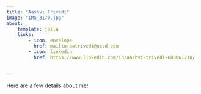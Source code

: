 ```yaml
---
title: "Aashvi Trivedi"
image: "IMG_3170.jpg"
about: 
    template: jolla
    links:
        - icon: envelope
          href: mailto:aatrivedi@ucsd.edu
        - icon: linkedin 
          href: https://www.linkedin.com/in/aashvi-trivedi-6b5061218/


---
```


Here are a few details about me! 

